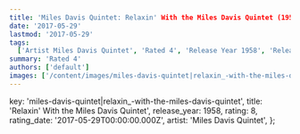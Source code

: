 ```yaml
---
title: 'Miles Davis Quintet: Relaxin' With the Miles Davis Quintet (1958)'
date: '2017-05-29'
lastmod: '2017-05-29'
tags:
  ['Artist Miles Davis Quintet', 'Rated 4', 'Release Year 1958', 'Release Decade 1950']
summary: 'Rated 4'
authors: ['default']
images: ['/content/images/miles-davis-quintet|relaxin_-with-the-miles-davis-quintet.jpg']
---
```


  key: 'miles-davis-quintet|relaxin_-with-the-miles-davis-quintet',
  title: 'Relaxin' With the Miles Davis Quintet',
  release_year: 1958,
  rating: 8,
  rating_date: '2017-05-29T00:00:00.000Z',
  artist: 'Miles Davis Quintet',
};

<MusicRating data={data} />
